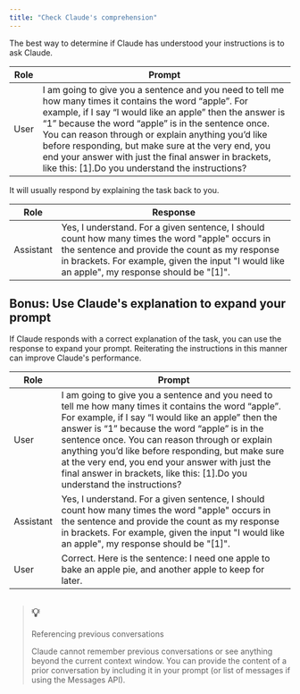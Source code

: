 ```yaml
---
title: "Check Claude's comprehension"
---
```


The best way to determine if Claude has understood your instructions is to ask Claude.

| Role | Prompt                                                                                                                                                                                                                                                                                                                                                                                                                                                 |
| ---- | ------------------------------------------------------------------------------------------------------------------------------------------------------------------------------------------------------------------------------------------------------------------------------------------------------------------------------------------------------------------------------------------------------------------------------------------------------ |
| User | I am going to give you a sentence and you need to tell me how many times it contains the word “apple”. For example, if I say “I would like an apple” then the answer is “1” because the word “apple” is in the sentence once. You can reason through or explain anything you’d like before responding, but make sure at the very end, you end your answer with just the final answer in brackets, like this: \[1\].Do you understand the instructions? |

It will usually respond by explaining the task back to you.

| Role      | Response                                                                                                                                                                                                                                              |
| --------- | ----------------------------------------------------------------------------------------------------------------------------------------------------------------------------------------------------------------------------------------------------- |
| Assistant | Yes, I understand. For a given sentence, I should count how many times the word "apple" occurs in the sentence and provide the count as my response in brackets. For example, given the input "I would like an apple", my response should be "\[1\]". |

## Bonus: Use Claude's explanation to expand your prompt

If Claude responds with a correct explanation of the task, you can use the response to expand your prompt. Reiterating the instructions in this manner can improve Claude's performance.

| Role      | Prompt                                                                                                                                                                                                                                                                                                                                                                                                                                                 |
| --------- | ------------------------------------------------------------------------------------------------------------------------------------------------------------------------------------------------------------------------------------------------------------------------------------------------------------------------------------------------------------------------------------------------------------------------------------------------------ |
| User      | I am going to give you a sentence and you need to tell me how many times it contains the word “apple”. For example, if I say “I would like an apple” then the answer is “1” because the word “apple” is in the sentence once. You can reason through or explain anything you’d like before responding, but make sure at the very end, you end your answer with just the final answer in brackets, like this: \[1\].Do you understand the instructions? |
| Assistant | Yes, I understand. For a given sentence, I should count how many times the word "apple" occurs in the sentence and provide the count as my response in brackets. For example, given the input "I would like an apple", my response should be "\[1\]".                                                                                                                                                                                                  |
| User      | Correct. Here is the sentence: I need one apple to bake an apple pie, and another apple to keep for later.                                                                                                                                                                                                                                                                                                                                             |

> ## 💡
> 
> Referencing previous conversations
> 
> Claude cannot remember previous conversations or see anything beyond the current context window. You can provide the content of a prior conversation by including it in your prompt (or list of messages if using the Messages API).
